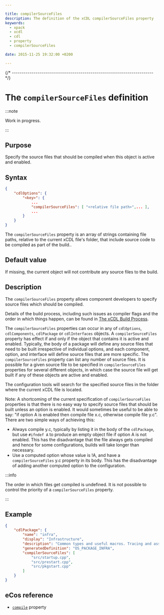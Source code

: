 ```yaml
---

title: compilerSourceFiles
description: The definition of the xCDL compilerSourceFiles property
keywords:
  - xpack
  - xcdl
  - cdl
  - property
  - compilerSourceFiles

date: 2015-11-25 19:32:00 +0200

---
```



{/* ------------------------------------------------------------------------ */}

# The `compilerSourceFiles` definition

:::note

Work in progress.

:::

## Purpose

Specify the source files that should be compiled when this object is active and enabled.

## Syntax

```json {5}
{
    "cdlOptions": {
        "<key>": {
            ...
            "compilerSourceFiles": [ "<relative file path>",... ],
            ...
        }
    }
}
```

The `compilerSourceFiles` property is an array of strings containing file paths, relative to the current xCDL file's folder, that include source code to be compiled as part of the build..

## Default value

If missing, the current object will not contribute any source files to the build.

## Description

The `compilerSourceFiles` property allows component developers to specify source files which should be compiled.

Details of the build process, including such issues as compiler flags and the order in which things happen, can be found in [The xCDL Build Process](/docs/guide/build-process/).

The `compilerSourceFiles` properties can occur in any of `cdlOptions`, `cdlComponents`, `cdlPackage` or `cdlInterfaces` objects. A `compilerSourceFiles` property has effect if and only if the object that contains it is active and enabled. Typically, the body of a package will define any source files that need to be built irrespective of individual options, and each component, option, and interface will define source files that are more specific. The `compilerSourceFiles` property can list any number of source files. It is possible for a given source file to be specified in `compilerSourceFiles` properties for several different objects, in which case the source file will get built if any of these objects are active and enabled.

The configuration tools will search for the specified source files in the folder where the current xCDL file is located.

Note: A shortcoming of the current specification of `compilerSourceFiles` properties is that there is no easy way to specify source files that should be built unless an option is enabled. It would sometimes be useful to be able to say: "if option A is enabled then compile file x.c, otherwise compile file y.c". There are two simple ways of achieving this:

- Always compile y.c, typically by listing it in the body of the `cdlPackage`, but use `#ifndef A` to produce an empty object file if option A is not enabled. This has the disadvantage that the file always gets compiled and hence for some configurations, builds will take longer than necessary.
- Use a computed option whose value is !A, and have a `compilerSourceFiles` y.c property in its body. This has the disadvantage of adding another computed option to the configuration.

:::info

The order in which files get compiled is undefined. It is not possible to control the priority of a `compilerSourceFiles` property.

:::

## Example

```json
{
    "cdlPackage": {
        "name": "infra",
        "display": "Infrastructure",
        "description": "Common types and useful macros. Tracing and assertion facilities. Package startup options.",
        "generatedDefinition": "OS_PACKAGE_INFRA",
        "compilerSourceFiles": [
            "src/startup.cpp",
            "src/prestart.cpp",
            "src/pkgstart.cpp"
        ]
    }
}
```

## eCos reference

- [`compile`](https://ecos.sourceware.org/docs-latest/cdl-guide/ref.compile.html) property

